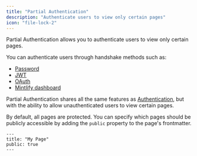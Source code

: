 ```yaml
---
title: "Partial Authentication"
description: "Authenticate users to view only certain pages"
icon: "file-lock-2"
---
```


Partial Authentication allows you to authenticate users to view only certain pages.

You can authenticate users through handshake methods such as:

- [Password](./authentication-setup/password)
- [JWT](./authentication-setup/jwt)
- [OAuth](./authentication-setup/oauth)
- [Mintlify dashboard](./authentication-setup/mintlify)

Partial Authentication shares all the same features as [Authentication](./authentication), but with the ability to allow unauthenticated users to view certain pages.

By default, all pages are protected. You can specify which pages should be publicly accessible by adding the `public` property to the page's frontmatter.

```mdx
---
title: "My Page"
public: true
---
```